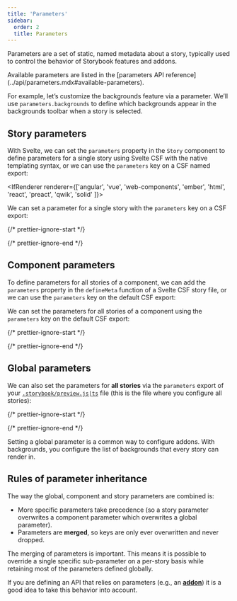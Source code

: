 ```yaml
---
title: 'Parameters'
sidebar:
  order: 2
  title: Parameters
---
```


Parameters are a set of static, named metadata about a story, typically used to control the behavior of Storybook features and addons.

<Callout variant="info">
  Available parameters are listed in the [parameters API reference](../api/parameters.mdx#available-parameters).
</Callout>

For example, let’s customize the backgrounds feature via a parameter. We’ll use `parameters.backgrounds` to define which backgrounds appear in the backgrounds toolbar when a story is selected.

## Story parameters

<IfRenderer renderer="svelte">

 With Svelte, we can set the `parameters` property in the `Story` component to define parameters for a single story using Svelte CSF with the native templating syntax, or we can use the `parameters` key on a CSF named export:
 
</IfRenderer>

<IfRenderer renderer={['angular', 'vue', 'web-components', 'ember', 'html', 'react', 'preact', 'qwik', 'solid' ]}>

  We can set a parameter for a single story with the `parameters` key on a CSF export:

</IfRenderer>

{/* prettier-ignore-start */}

<CodeSnippets path="parameters-in-story.md" />

{/* prettier-ignore-end */}

## Component parameters

<IfRenderer renderer="svelte">
 
  To define parameters for all stories of a component, we can add the `parameters` property in the `defineMeta` function of a Svelte CSF story file, or we can use the `parameters` key on the default CSF export:

</IfRenderer>

<If notRenderer="svelte">

  We can set the parameters for all stories of a component using the `parameters` key on the default CSF export:

</If>

{/* prettier-ignore-start */}

<CodeSnippets path="parameters-in-meta.md" />

{/* prettier-ignore-end */}

## Global parameters

We can also set the parameters for **all stories** via the `parameters` export of your [`.storybook/preview.js|ts`](../configure/index.mdx#configure-story-rendering) file (this is the file where you configure all stories):

{/* prettier-ignore-start */}

<CodeSnippets path="parameters-in-preview.md" />

{/* prettier-ignore-end */}

Setting a global parameter is a common way to configure addons. With backgrounds, you configure the list of backgrounds that every story can render in.

## Rules of parameter inheritance

The way the global, component and story parameters are combined is:

* More specific parameters take precedence (so a story parameter overwrites a component parameter which overwrites a global parameter).
* Parameters are **merged**, so keys are only ever overwritten and never dropped.

The merging of parameters is important. This means it is possible to override a single specific sub-parameter on a per-story basis while retaining most of the parameters defined globally.

If you are defining an API that relies on parameters (e.g., an [**addon**](../addons/index.mdx)) it is a good idea to take this behavior into account.
